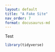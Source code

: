```yaml
---
layout: default
title: "A Fake Site"
nav_order: 7
format: docusaurus-md
---
```


Test

```r
library(tidyverse)
```

